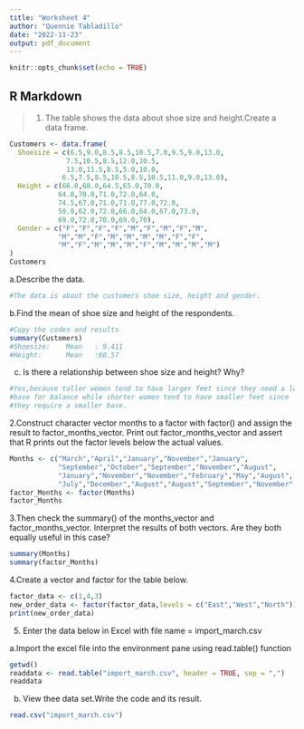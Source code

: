 ---
title: "Worksheet 4"
author: "Quennie Tabladillo"
date: "2022-11-23"
output: pdf_document
---

```{r setup, include=FALSE}
knitr::opts_chunk$set(echo = TRUE)
```

## R Markdown

>1. The table shows the data about shoe size and height.Create a data frame.
```{r 1}
Customers <- data.frame(
  Shoesize = c(6.5,9.0,8.5,8.5,10.5,7.0,9.5,9.0,13.0,
              7.5,10.5,8.5,12.0,10.5,
              13.0,11.5,8.5,5.0,10.0,
             6.5,7.5,8.5,10.5,8.5,10.5,11.0,9.0,13.0),
  Height = c(66.0,68.0,64.5,65.0,70.0,
            64.0,70.0,71.0,72.0,64.0,
            74.5,67.0,71.0,71.0,77.0,72.0,
            59.0,62.0,72.0,66.0,64.0,67.0,73.0,
            69.0,72.0,70.0,69.0,70),
  Gender = c("F","F","F","F","M","F","M","F","M",
            "M","M","F","M","M","M","M","F","F",
            "M","F","M","M","M","F","M","M","M","M")
)
Customers
```
a.Describe the data.
```{r 1a}
#The data is about the customers shoe size, height and gender.
```

b.Find the mean of shoe size and height of the respondents.
```{r 1b}
#Copy the codes and results
summary(Customers)
#Shoesize:    Mean   : 9.411
#Height:      Mean   :68.57
```

c. Is there a relationship between shoe size and height? Why?
```{r 1c}
#Yes,because taller women tend to have larger feet since they need a larger
#base for balance while shorter women tend to have smaller feet since 
#they require a smaller base.
```

2.Construct character vector months to a factor with factor() and assign
the result to factor_months_vector. Print out factor_months_vector and 
assert that R prints out the factor levels below the actual values.
```{r 2}
Months <- c("March","April","January","November","January",
            "September","October","September","November","August",
            "January","November","November","February","May","August",
            "July","December","August","August","September","November","February","April")
factor_Months <- factor(Months)
factor_Months
```

3.Then check the summary() of the months_vector and factor_months_vector.
Interpret the results of both vectors. Are they both equally
useful in this case?
```{r 3}
summary(Months)
summary(factor_Months)
```

4.Create a vector and factor for the table below.
```{r 4}
factor_data <- c(1,4,3)
new_order_data <- factor(factor_data,levels = c("East","West","North"))
print(new_order_data)
```

5. Enter the data below in Excel with file name = import_march.csv

a.Import the excel file into the environment pane using read.table() function
```{r 5a}
getwd()
readdata <- read.table("import_march.csv", header = TRUE, sep = ",")
readdata
```
b. View thee data set.Write the code and its result.
```{r b}
read.csv("import_march.csv")
```


















